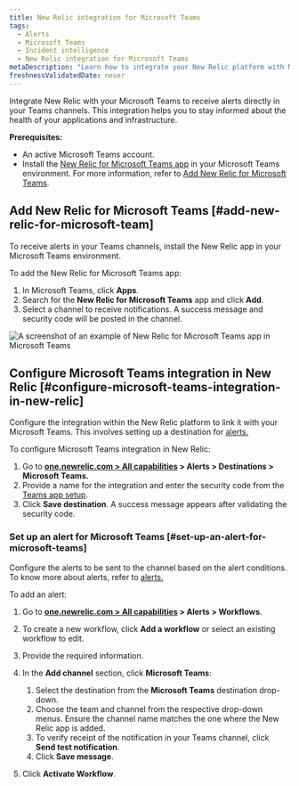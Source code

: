 ```yaml
---
title: New Relic integration for Microsoft Teams
tags:
  - Alerts
  - Microsoft Teams
  - Incident intelligence
  - New Relic integration for Microsoft Teams
metaDescription: "Learn how to integrate your New Relic platform with Microsoft Teams."
freshnessValidatedDate: never
---
```


Integrate New Relic with your Microsoft Teams to receive alerts directly in your Teams channels. This integration helps you to stay informed about the health of your applications and infrastructure.



**Prerequisites:**

* An active Microsoft Teams account.
* Install the [New Relic for Microsoft Teams app](https://appsource.microsoft.com/en-us/product/Office365/WA200008155) in your Microsoft Teams environment. For more information, refer to [Add New Relic for Microsoft Teams](#add-new-relic-for-microsoft-teams). 


## Add New Relic for Microsoft Teams [#add-new-relic-for-microsoft-team]

To receive alerts in your Teams channels, install the New Relic app in your Microsoft Teams environment.

To add the New Relic for Microsoft Teams app:

1. In Microsoft Teams, click **Apps**.
2. Search for the **New Relic for Microsoft Teams** app and click **Add**.
3. Select a channel to receive notifications. A success message and security code will be posted in the channel.

  <img
    title="An example of New Relic for Microsoft Teams app in Microsoft Teams."
    alt="A screenshot of an example of New Relic for Microsoft Teams app in Microsoft Teams"
    src="/images/msteams-security-code.webp"
  />

## Configure Microsoft Teams integration in New Relic [#configure-microsoft-teams-integration-in-new-relic]

Configure the integration within the New Relic platform to link it with your Microsoft Teams. This involves setting up a destination for [alerts.](/docs/alerts/overview/)

To configure Microsoft Teams integration in New Relic:

1. Go to **[one.newrelic.com > All capabilities](https://one.newrelic.com/all-capabilities) > Alerts > Destinations > Microsoft Teams.**
2. Provide a name for the integration and enter the security code from the [Teams app setup](#add-new-relic-for-microsoft-teams).
3. Click **Save destination**. A success message appears after validating the security code.

### Set up an alert for Microsoft Teams [#set-up-an-alert-for-microsoft-teams]

Configure the alerts to be sent to the channel based on the alert conditions. To know more about alerts, refer to [alerts.](/docs/alerts/overview/)

To add an alert:

1. Go to **[one.newrelic.com > All capabilities](https://one.newrelic.com/all-capabilities) > Alerts > Workflows**.
2. To create a new workflow, click **Add a workflow** or select an existing workflow to edit.
3. Provide the required information.
4. In the **Add channel** section, click **Microsoft Teams**:

    1. Select the destination from the **Microsoft Teams** destination drop-down.
    2. Choose the team and channel from the respective drop-down menus. Ensure the channel name matches the one where the New Relic app is added.
    3. To verify receipt of the notification in your Teams channel, click **Send test notification**.
    4. Click **Save message**.

5. Click **Activate Workflow**.

